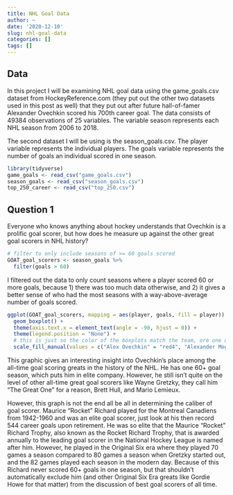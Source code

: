 ```yaml
---
title: NHL Goal Data
author: ~
date: '2020-12-10'
slug: nhl-goal-data
categories: []
tags: []
---
```


## Data

In this project I will be examining NHL goal data using the game_goals.csv dataset from HockeyReference.com (they put out the other two datasets used in this post as well) that they put out after future hall-of-famer Alexander Ovechkin scored his 700th career goal. The data consists of 49384 observations of 25 variables. The variable season represents each NHL season from 2006 to 2018. 

The second dataset I will be using is the season_goals.csv. The player variable represents the individual players. The goals variable represents the number of goals an individual scored in one season. 

```r
library(tidyverse)
game_goals <- read_csv("game_goals.csv")
season_goals <- read_csv("season_goals.csv")
top_250_career <- read_csv("top_250.csv")
```


## Question 1

Everyone who knows anything about hockey understands that Ovechkin is a prolific goal scorer, but how does he measure up against the other great goal scorers in NHL history?

```r
# filter to only include seasons of >= 60 goals scored
GOAT_goal_scorers <- season_goals %>%
  filter(goals > 60)
```

I filtered out the data to only count seasons where a player scored 60 or more goals, because 1) there was too much data otherwise, and 2) it gives a better sense of who had the most seasons with a way-above-average number of goals scored.

```r
ggplot(GOAT_goal_scorers, mapping = aes(player, goals, fill = player)) +
  geom_boxplot() +
  theme(axis.text.x = element_text(angle = -90, hjust = 0)) +
  theme(legend.position = "None") +
  # this is just so the color of the boxplots match the team, ore one of the teams, the player played for
  scale_fill_manual(values = c("Alex Ovechkin" = "red4", "Alexander Mogilny" = "navy", "Bernie Nicholls" = "gray4", "Bobby Hull" = "red4", "Brett Hull" = "green4", "Jari Kurri" = "orangered", "Jaromir Jagr*" = "yellow3", "Lanny McDonald" = "red3", "Luc Robitaille" = "darkorchid4", "Mario Lemieux" = "yellow2", "Mike Bossy" = "chocolate1", "Phil Esposito" = "gold", "Reggie Leach" = "darkorange",  "Steve Yzerman" = "red3", "Teemu Selanne" = "navyblue", "Wayne Gretzky" = "mediumblue"))
```

This graphic gives an interesting insight into Ovechkin's place among the all-time goal scoring greats in the history of the NHL. He has one 60+ goal season, which puts him in elite company. However, he still isn't quite on the level of other all-time great goal scorers like Wayne Gretzky, they call him "The Great One" for a reason, Brett Hull, and Mario Lemieux.

However, this graph is not the end all be all in determining the caliber of goal scorer. Maurice "Rocket" Richard played for the Montreal Canadiens from 1942-1960 and was an elite goal scorer, just look at his then record 544 career goals upon retirement. He was so elite that the Maurice "Rocket" Richard Trophy, also known as the Rocket Richard Trophy, that is awarded annually to the leading goal scorer in the National Hockey League is named after him. However, he played in the Original Six era where they played 70 games a season compared to 80 games a season when Gretzky started out, and the 82 games played each season in the modern day. Because of this Richard never scored 60+ goals in one season, but that shouldn't automatically exclude him (and other Original Six Era greats like Gordie Howe for that matter) from the discussion of best goal scorers of all time. 



